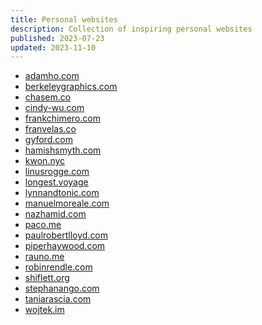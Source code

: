 ```yaml
---
title: Personal websites
description: Collection of inspiring personal websites
published: 2023-07-23
updated: 2023-11-10
---
```


- [adamho.com](https://www.adamho.com/)
- [berkeleygraphics.com](https://berkeleygraphics.com/)
- [chasem.co](https://chasem.co/)
- [cindy-wu.com](https://www.cindy-wu.com/)
- [frankchimero.com](https://frankchimero.com/)
- [franvelas.co](https://franvelas.co/)
- [gyford.com](https://www.gyford.com/)
- [hamishsmyth.com](https://hamishsmyth.com/)
- [kwon.nyc](https://kwon.nyc/)
- [linusrogge.com](https://linusrogge.com/)
- [longest.voyage](https://longest.voyage/)
- [lynnandtonic.com](https://lynnandtonic.com/)
- [manuelmoreale.com](https://manuelmoreale.com/)
- [nazhamid.com](https://nazhamid.com/)
- [paco.me](https://paco.me/)
- [paulrobertlloyd.com](https://paulrobertlloyd.com/)
- [piperhaywood.com](https://piperhaywood.com/)
- [rauno.me](https://rauno.me/)
- [robinrendle.com](https://robinrendle.com/)
- [shiflett.org](https://shiflett.org/)
- [stephanango.com](https://stephanango.com/)
- [taniarascia.com](https://www.taniarascia.com/)
- [wojtek.im](https://wojtek.im/)
